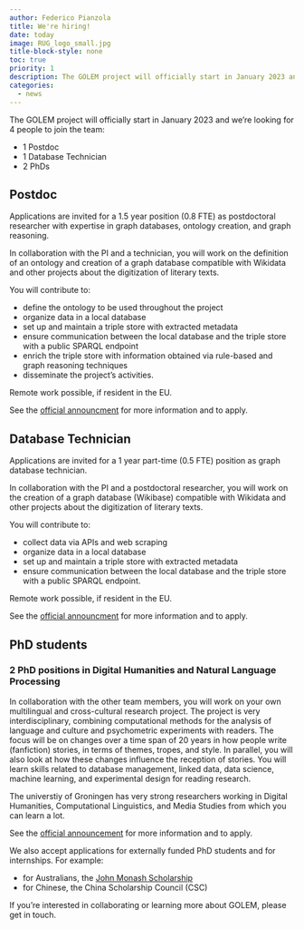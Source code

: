 ```yaml
---
author: Federico Pianzola
title: We're hiring!
date: today
image: RUG_logo_small.jpg
title-block-style: none
toc: true
priority: 1
description: The GOLEM project will officially start in January 2023 and we're looking for 4 people to join the team!
categories:
  - news
---
```


The GOLEM project will officially start in January 2023 and we're looking for 4 people to join the team:

- 1 Postdoc
- 1 Database Technician
- 2 PhDs

## Postdoc

Applications are invited for a 1.5 year position (0.8 FTE) as postdoctoral researcher with expertise in graph databases, ontology creation, and graph reasoning.

In collaboration with the PI and a technician, you will work on the definition of an ontology and creation of a graph database compatible with Wikidata and other projects about the digitization of literary texts.

You will contribute to:

- define the ontology to be used throughout the project
- organize data in a local database
- set up and maintain a triple store with extracted metadata
- ensure communication between the local database and the triple store with a public SPARQL endpoint
- enrich the triple store with information obtained via rule-based and graph reasoning techniques
- disseminate the project’s activities.

Remote work possible, if resident in the EU.

See the [official announcment](https://www.rug.nl/about-ug/work-with-us/job-opportunities/?details=00347-02S0009QSP) for more information and to apply.

## Database Technician

Applications are invited for a 1 year part-time (0.5 FTE) position as graph database technician. 

In collaboration with the PI and a postdoctoral researcher, you will work on the creation of a graph database (Wikibase) compatible with Wikidata and other projects about the digitization of literary texts.

You will contribute to:

- collect data via APIs and web scraping
- organize data in a local database
- set up and maintain a triple store with extracted metadata
- ensure communication between the local database and the triple store with a public SPARQL endpoint.

Remote work possible, if resident in the EU.

See the [official announcment](https://www.rug.nl/about-ug/work-with-us/job-opportunities/?details=00347-02S0009RCP&cat=obp) for more information and to apply.

## PhD students

### 2 PhD positions in Digital Humanities and Natural Language Processing

In collaboration with the other team members, you will work on your own multilingual and cross-cultural research project. The project is very interdisciplinary, combining computational methods for the analysis of language and culture and psychometric experiments with readers. The focus will be on changes over a time span of 20 years in how people write (fanfiction) stories, in terms of themes, tropes, and style. In parallel, you will also look at how these changes influence the reception of stories. You will learn skills related to database management, linked data, data science, machine learning, and experimental design for reading research.

The universtiy of Groningen has very strong researchers working in Digital Humanities, Computational Linguistics, and Media Studies from which you can learn a lot. 

See the [official announcement](https://www.rug.nl/about-ug/work-with-us/job-opportunities/?details=00347-02S0009QIP&cat=wp) for more information and to apply.

We also accept applications for externally funded PhD students and for internships. For example:

- for Australians, the [John Monash Scholarship](https://www.johnmonash.com/scholarships/benefits)
- for Chinese, the China Scholarship Council (CSC)

If you're interested in collaborating or learning more about GOLEM, please get in touch.
